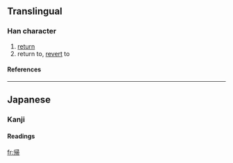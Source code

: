 {{see|歸}}

==Translingual==
===Han character===
{{Han char|rn=50|rad=巾|as=07|sn=10|four=|canj=中中尸一月 (LLSMB)}}
# [[return]]
# return to, [[revert]] to
====References====
{{Han ref|kx=0332.121|dkj=08930|dj=0638.110|hdz=10739.160|uh=5E30|ud=24112}}
----
==Japanese==
===Kanji===
{{ja-kanji|grade=2|rs=巾07}}
====Readings====
{{ja-readings|on=[[き]] (ki)|kun=[[かえる]] (kaeru), [[とつぐ]] (totsugu), [[おくる]] (okuru)}}




[[fr:帰]]